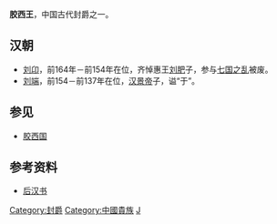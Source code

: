 '''胶西王'''，中国古代封爵之一。
==汉朝==
*[[刘卬|刘卬]]，前164年－前154年在位，齐悼惠王[[刘肥|刘肥]]子，参与[[七国之乱|七国之乱]]被废。
*[[刘端_(西汉)|刘端]]，前154－前137年在位，[[汉景帝|汉景帝]]子，谥“于”。

==参见==
*[[胶西国|胶西国]]

==参考资料==
*[[后汉书|后汉书]]

[[Category:封爵|Category:封爵]]
[[Category:中國貴族|Category:中國貴族]]
[[Category:汉朝诸侯王封号|J]]
{{disambig|Cat=三字封號消歧義}}